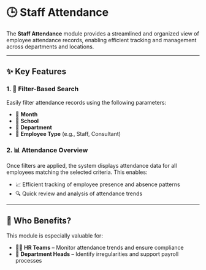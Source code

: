 # 🕒 Staff Attendance

The **Staff Attendance** module provides a streamlined and organized view of employee attendance records, enabling efficient tracking and management across departments and locations.

---

## ✨ Key Features

### 1. 🔎 Filter-Based Search

Easily filter attendance records using the following parameters:

- 📅 **Month**
- 🏫 **School**
- 🏢 **Department**
- 👥 **Employee Type** (e.g., Staff, Consultant)

### 2. 📊 Attendance Overview

Once filters are applied, the system displays attendance data for all employees matching the selected criteria. This enables:

- 📈 Efficient tracking of employee presence and absence patterns
- 🔍 Quick review and analysis of attendance trends

---

## 👥 Who Benefits?

This module is especially valuable for:

- 🧑‍💼 **HR Teams** – Monitor attendance trends and ensure compliance
- 🏢 **Department Heads** – Identify irregularities and support payroll processes

